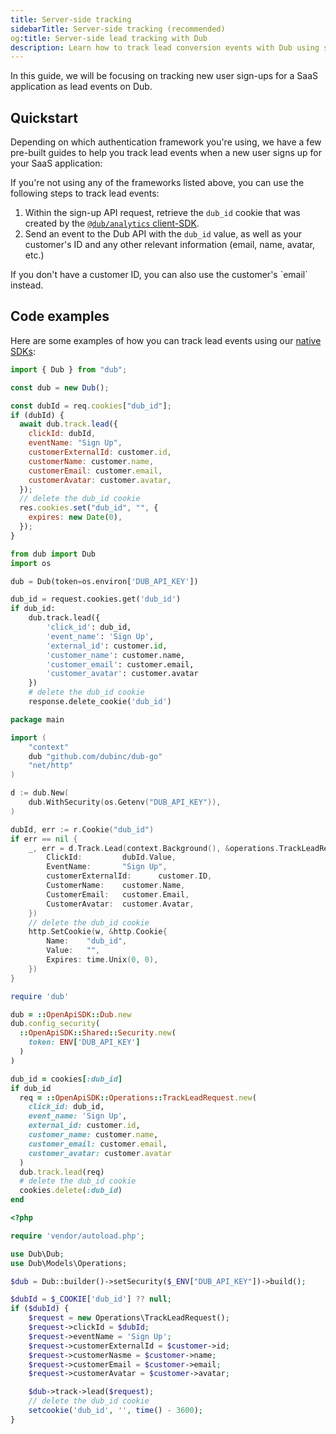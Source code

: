 ```yaml
---
title: Server-side tracking
sidebarTitle: Server-side tracking (recommended)
og:title: Server-side lead tracking with Dub
description: Learn how to track lead conversion events with Dub using server-side tracking
---
```



<LeadsIntro />

In this guide, we will be focusing on tracking new user sign-ups for a SaaS application as lead events on Dub.

<ConversionTrackingPrerequisites />

## Quickstart

Depending on which authentication framework you're using, we have a few pre-built guides to help you track lead events when a new user signs up for your SaaS application:

<AuthProviders />

If you're not using any of the frameworks listed above, you can use the following steps to track lead events:

1. Within the sign-up API request, retrieve the `dub_id` cookie that was created by the [`@dub/analytics` client-SDK](/sdks/client-side/introduction).
2. Send an event to the Dub API with the `dub_id` value, as well as your customer's ID and any other relevant information (email, name, avatar, etc.)

<Tip>
  If you don't have a customer ID, you can also use the customer's `email`
  instead.
</Tip>

## Code examples

Here are some examples of how you can track lead events using our [native SDKs](/sdks/overview):

<CodeGroup>

```javascript Node.js
import { Dub } from "dub";

const dub = new Dub();

const dubId = req.cookies["dub_id"];
if (dubId) {
  await dub.track.lead({
    clickId: dubId,
    eventName: "Sign Up",
    customerExternalId: customer.id,
    customerName: customer.name,
    customerEmail: customer.email,
    customerAvatar: customer.avatar,
  });
  // delete the dub_id cookie
  res.cookies.set("dub_id", "", {
    expires: new Date(0),
  });
}
```

```python Python
from dub import Dub
import os

dub = Dub(token=os.environ['DUB_API_KEY'])

dub_id = request.cookies.get('dub_id')
if dub_id:
    dub.track.lead({
        'click_id': dub_id,
        'event_name': 'Sign Up',
        'external_id': customer.id,
        'customer_name': customer.name,
        'customer_email': customer.email,
        'customer_avatar': customer.avatar
    })
    # delete the dub_id cookie
    response.delete_cookie('dub_id')
```

```go Go
package main

import (
    "context"
    dub "github.com/dubinc/dub-go"
    "net/http"
)

d := dub.New(
    dub.WithSecurity(os.Getenv("DUB_API_KEY")),
)

dubId, err := r.Cookie("dub_id")
if err == nil {
    _, err = d.Track.Lead(context.Background(), &operations.TrackLeadRequest{
        ClickId:         dubId.Value,
        EventName:       "Sign Up",
        customerExternalId:      customer.ID,
        CustomerName:    customer.Name,
        CustomerEmail:   customer.Email,
        CustomerAvatar:  customer.Avatar,
    })
    // delete the dub_id cookie
    http.SetCookie(w, &http.Cookie{
        Name:    "dub_id",
        Value:   "",
        Expires: time.Unix(0, 0),
    })
}
```

```ruby Ruby
require 'dub'

dub = ::OpenApiSDK::Dub.new
dub.config_security(
  ::OpenApiSDK::Shared::Security.new(
    token: ENV['DUB_API_KEY']
  )
)

dub_id = cookies[:dub_id]
if dub_id
  req = ::OpenApiSDK::Operations::TrackLeadRequest.new(
    click_id: dub_id,
    event_name: 'Sign Up',
    external_id: customer.id,
    customer_name: customer.name,
    customer_email: customer.email,
    customer_avatar: customer.avatar
  )
  dub.track.lead(req)
  # delete the dub_id cookie
  cookies.delete(:dub_id)
end
```

```php PHP
<?php

require 'vendor/autoload.php';

use Dub\Dub;
use Dub\Models\Operations;

$dub = Dub::builder()->setSecurity($_ENV["DUB_API_KEY"])->build();

$dubId = $_COOKIE['dub_id'] ?? null;
if ($dubId) {
    $request = new Operations\TrackLeadRequest();
    $request->clickId = $dubId;
    $request->eventName = 'Sign Up';
    $request->customerExternalId = $customer->id;
    $request->customerNasme = $customer->name;
    $request->customerEmail = $customer->email;
    $request->customerAvatar = $customer->avatar;

    $dub->track->lead($request);
    // delete the dub_id cookie
    setcookie('dub_id', '', time() - 3600);
}
```

</CodeGroup>

<LeadsAttributes />
<LeadsOutro />
